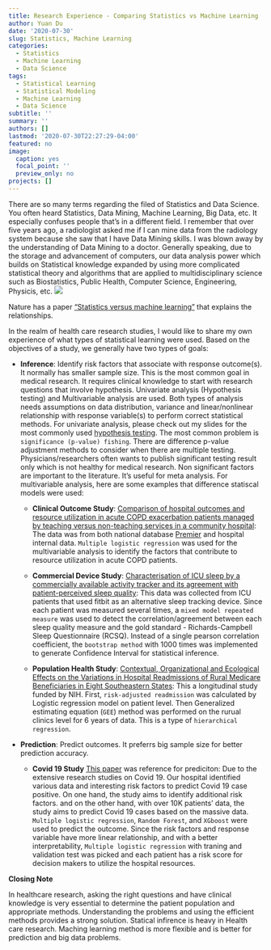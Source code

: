 ```yaml
---
title: Research Experience - Comparing Statistics vs Machine Learning
author: Yuan Du
date: '2020-07-30'
slug: Statistics, Machine Learning
categories:
  - Statistics
  - Machine Learning
  - Data Science
tags:
  - Statistical Learning
  - Statistical Modeling
  - Machine Learning
  - Data Science
subtitle: ''
summary: ''
authors: []
lastmod: '2020-07-30T22:27:29-04:00'
featured: no
image:
  caption: yes
  focal_point: ''
  preview_only: no
projects: []
---
```

There are so many terms regarding the filed of Statistics and Data Science. You often heard Statistics, Data Mining, Machine Learning, Big Data, etc. It especially confuses people that's in a different field. I remember that over five years ago, a radiologist asked me if I can mine data from the radiology system because she saw that I have Data Mining skills. I was blown away by the understanding of Data Mining to a doctor. Generally speaking, due to the storage and advancement of computers, our data analysis power which builds on Statistical knowledge expanded by using more complicated statistical theory and algorithms that are applied to multidisciplinary science such as Biostatistics, Public Health, Computer Science, Engineering, Physicis, etc. 
![](/img/History-DM.jpg)

Nature has a paper ["Statistics versus machine learning"](https://www.nature.com/articles/nmeth.4642#:~:text=Statistics%20draws%20population%20inferences%20from,learning%20finds%20generalizable%20predictive%20patterns.&text=Two%20major%20goals%20in%20the,systems%20are%20inference%20and%20prediction.) that explains the relationships.

In the realm of health care research studies, I would like to share my own experience of what types of statistical learning were used. Based on the objectives of a study, we generally have two types of goals:

- **Inference**: Identify risk factors that associate with response outcome(s). It normally has smaller sample size. This is the most common goal in medical research. It requires clinical knowledge to start with research questions that involve hypothesis. Univariate analysis (Hypothesis testing) and Multivariable analysis are used. Both types of analysis needs assumptions on data distribution, variance and linear/nonlinear relationship with response variable(s) to perform correct statistical methods. For univariate analysis, please check out my slides for the most commonly used [hypothesis testing](https://yuan-du.com/slides/2019-09-advancedstat). The most common problem is `significance (p-value) fishing`. There are difference p-value adjustment methods to consider when there are multiple testing. Physicians/researchers often wants to publish significant testing result only which is not healthy for medical research. Non significant factors are important to the literature. It's useful for meta analysis. For multivariable analysis, here are some examples that difference statiscal models were used:

    + **Clinical Outcome Study**: [Comparison of hospital outcomes and resource utilization in acute COPD exacerbation patients managed by teaching versus non-teaching services in a community hospital](https://yuan-du.com/publication/2017-1-copd/): The data was from both national database [Premier](https://www.premierinc.com/about) and hospital internal data. `Multiple logistic regression` was used for the multivariable analysis to identify the factors that contribute to resource utilization in acute COPD patients.
    
    + **Commercial Device Study**: [Characterisation of ICU sleep by a commercially available activity tracker and its agreement with patient-perceived sleep quality](https://yuan-du.com/publication/2020-4-pharm/): This data was collected from ICU patients that used fitbit as an alternative sleep tracking device. Since each patient was measured several times, a `mixed model repeated measure` was used to detect the correlation/agreement between each sleep quality measure and the gold standard - Richards-Campbell Sleep Questionnaire (RCSQ). Instead of a single pearson correlation coefficient, the `bootstrap method` with 1000 times was implemented to generate Confidence Interval for statistical inference. 
    
    + **Population Health Study**: [Contextual, Organizational and Ecological Effects on the Variations in Hospital Readmissions of Rural Medicare Beneficiaries in Eight Southeastern States](https://yuan-du.com/publication/2015-9-rhc/): This a longitudinal study funded by NIH. First, `risk-adjusted readmission` was calculated by Logistic regression model on patient level. Then Generalized estimating equation (`GEE`) method was performed on the rurual clinics level for 6 years of data. This is a type of `hierarchical regression`.

- **Prediction**: Predict outcomes. It preferrs big sample size for better prediction accuracy.

    + **Covid 19 Study** [This paper](https://pubmed.ncbi.nlm.nih.gov/27544541/) was reference for prediciton: Due to the extensive research studies on Covid 19. Our hospital identified various data and interesting risk factors to predict Covid 19 case positive. On one hand, the study aims to identify additional risk factors. and on the other hand, with over 10K patients' data, the study aims to predict Covid 19 cases based on the massive data. `Multiple logistic regression`, `Random Forest`, and `XGboost` were used to predict the outcome. Since the risk factors and response variable have more linear relationship, and with a better interpretability, `Multiple logistic regression` with traning and validation test was picked and each patient has a risk score for decision makers to utilize the hospital resources. 
    
**Closing Note**

In healthcare research, asking the right questions and have clinical knowledge is very essential to determine the patient population and appropriate methods. Understanding the problems and using the efficient methods provides a strong solution. Statical infirence is heavy in Health care research. Maching learning method is more flexible and is better for prediction and big data problems.


